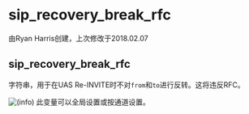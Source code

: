 # sip_recovery_break_rfc 

 由Ryan Harris创建，上次修改于2018.02.07

## sip_recovery_break_rfc

字符串，用于在UAS Re-INVITE时不对`from`和`to`进行反转。这将违反RFC。

![(info)](/images/icons/emoticons/information.svg) 此变量可以全局设置或按通道设置。